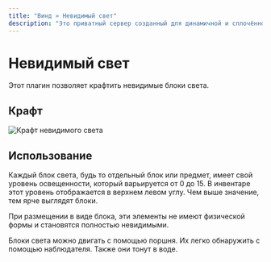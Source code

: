 ```yaml
---
title: "Винд » Невидимый свет"
description: "Это приватный сервер созданный для динамичной и cплoчённой игры людей."
---
```


# Невидимый свет

Этот плагин позволяет крафтить невидимые блоки света.

## Крафт

![Крафт невидимого света](/craftlight.png)

## Использование

Каждый блок света, будь то отдельный блок или предмет, имеет свой уровень освещенности, который варьируется от 0 до 15. В инвентаре этот уровень отображается в верхнем левом углу. Чем выше значение, тем ярче выглядят блоки.

При размещении в виде блока, эти элементы не имеют физической формы и становятся полностью невидимыми.

Блоки света можно двигать с помощью поршня. Их легко обнаружить с помощью наблюдателя. Также они тонут в воде. 